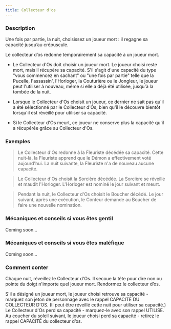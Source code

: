 ```yaml
---
title: Collecteur d'os
---
```



<Role COLLECTEUR_D_OS header />

### Description

Une fois par partie, la nuit, choisissez un joueur mort : il regagne sa capacité jusqu’au crépuscule.

Le collecteur d’os redonne temporairement sa capacité à un joueur mort.

-   Le Collecteur d'Os doit choisir un joueur mort. Le joueur choisi reste mort, mais il récupère sa capacité. S'il s'agit d'une capacité du type "vous commencez en sachant" ou "une fois par partie" telle que la Pucelle, l'assassin', l'Horloger, la Couturière ou le Jongleur, le joueur peut l'utiliser à nouveau, même si elle a déjà été utilisée, jusqu'à la tombée de la nuit. 

-   Lorsque le Collecteur d'Os choisit un joueur, ce dernier ne sait pas qu'il a été sélectionné par le Collecteur d'Os, bien qu'il le découvre bientôt lorsqu'il est réveillé pour utiliser sa capacité. 

-   Si le Collecteur d'Os meurt, ce joueur ne conserve plus la capacité qu'il a récupérée grâce au Collecteur d'Os.

### Exemples

> Le Collecteur d'Os redonne à la Fleuriste décédée sa capacité. Cette nuit-là, la Fleuriste apprend que le Démon a effectivement voté aujourd'hui. La nuit suivante, la Fleuriste n'a de nouveau aucune capacité. 

> Le Collecteur d'Os choisit la Sorcière décédée. La Sorcière se réveille et maudit l'Horloger. L'Horloger est nominé le jour suivant et meurt. 

> Pendant la nuit, le Collecteur d'Os choisit le Boucher décédé. Le jour suivant, après une exécution, le Conteur demande au Boucher de faire une nouvelle nomination. 

### Mécaniques et conseils si vous êtes gentil

Coming soon...

### Mécaniques et conseils si vous êtes maléfique

Coming soon...

### Comment conter

Chaque nuit, réveillez le Collecteur d'Os. Il secoue la tête pour dire non ou pointe du doigt n'importe quel joueur mort. Rendormez le collecteur d’os. 

S'il a désigné un joueur mort, le joueur choisi retrouve sa capacité - marquez son jeton de personnage avec le rappel CAPACITÉ DU COLLECTEUR D'OS. (Il peut être réveillé cette nuit pour utiliser sa capacité.) Le Collecteur d'Os perd sa capacité - marquez-le avec son rappel UTILISE. Au coucher du soleil suivant, le joueur choisi perd sa capacité - retirez le rappel CAPACITÉ du collecteur d’os.